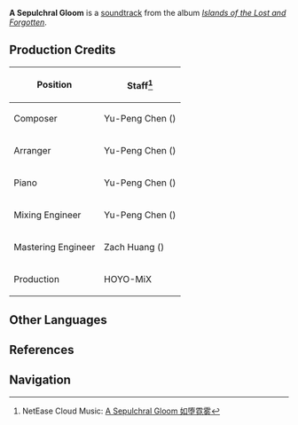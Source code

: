 {{Soundtrack Infobox
|title          =
|image          = Islands of the Lost and Forgotten.png
|album          = Islands of the Lost and Forgotten
|disc           = 1
|number         = 22
|featured       =
|featured2      =
|featured3      =
|featured_disc  =
|featured_disc2 =
|featured_disc3 =
|youtube_id     = mf4R4jauazM
|youtube_time   = 1
|spotify_id     = 4B220O1EUzCm45SRZJrwVZ
|played_in      = Tsurumi Island
|during         = [[Tsurumi Island]]
|domain         =
|previous       = Contemplation on Eternity
|next           = When All Has Elapsed
}}
'''A Sepulchral Gloom''' is a [[soundtrack]] from the album ''[[Islands of the Lost and Forgotten]]''.

==Production Credits==
{| class="wikitable" style="text-align:left; height:0.5em"
! Position
! Staff<ref>NetEase Cloud Music: [https://music.163.com/#/song?id=1937111238 A Sepulchral Gloom 如堕霓雾]</ref>
|-
! Composer
| Yu-Peng Chen ({{zh|陈致逸}})
|-
! Arranger
| Yu-Peng Chen ({{zh|陈致逸}})
|-
! Piano
| Yu-Peng Chen ({{zh|陈致逸}})
|-
! Mixing Engineer
| Yu-Peng Chen ({{zh|陈致逸}})
|-
! Mastering Engineer
| Zach Huang ({{zh|黄巍}})
|-
! Production
| HOYO-MiX
|}
<!--
==Videos==
<gallery hideaddbutton="true" captionalign="center">
</gallery>

==Trivia==
-->
==Other Languages==
{{Other Languages
|en      = A Sepulchral Gloom
|zhs     = 如堕霓雾
|zhs_rm  = Rú Duò Ní Wù
|zhs_tl   = 
|ja      = 虹に堕つるが如く
|ja_rm   = Niji ni Otsuru ga Gotoku
|ja_tl   = Like Falling into a Rainbow
|tr      = 
|tr_tl   = 
|it      = 
|it_tl   = 
}}

==References==
{{Reflist}}

==Navigation==
{{Soundtrack Navbox|Islands of the Lost and Forgotten}}